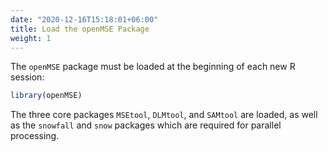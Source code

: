 ```yaml
---
date: "2020-12-16T15:18:01+06:00"
title: Load the openMSE Package
weight: 1
---
```


The `openMSE` package must be loaded at the beginning of each new R session:

```r
library(openMSE)
```

The three core packages `MSEtool`, `DLMtool`, and `SAMtool` are loaded, as well as the `snowfall` and `snow` packages which are required for parallel processing.
